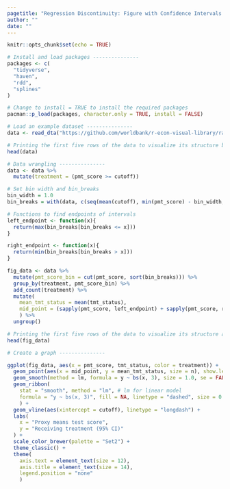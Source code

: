 ```yaml
---
pagetitle: "Regression Discontinuity: Figure with Confidence Intervals and Points"
author: ""
date: ""
---
```


```r
knitr::opts_chunk$set(echo = TRUE)
```

```r
# Install and load packages ---------------
packages <- c(
  "tidyverse",
  "haven",
  "rdd",
  "splines"
)

# Change to install = TRUE to install the required packages
pacman::p_load(packages, character.only = TRUE, install = FALSE)

# Load an example dataset ---------------
data <- read_dta("https://github.com/worldbank/r-econ-visual-library/raw/master/Library/Data/RDD_data.dta")

# Printing the first five rows of the data to visualize its structure before data wrangling
head(data)

# Data wrangling ---------------
data <- data %>%
  mutate(treatment = (pmt_score >= cutoff))

# Set bin width and bin_breaks 
bin_width = 1.0
bin_breaks = with(data, c(seq(mean(cutoff), min(pmt_score) - bin_width, -bin_width), seq(mean(cutoff) + bin_width, max(pmt_score) + bin_width, bin_width)))

# Functions to find endpoints of intervals
left_endpoint <- function(x){
  return(max(bin_breaks[bin_breaks <= x]))
}

right_endpoint <- function(x){
  return(min(bin_breaks[bin_breaks > x]))
}

fig_data <- data %>%
  mutate(pmt_score_bin = cut(pmt_score, sort(bin_breaks))) %>%
  group_by(treatment, pmt_score_bin) %>%
  add_count(treatment) %>%
  mutate(
    mean_tmt_status = mean(tmt_status),
    mid_point = (sapply(pmt_score, left_endpoint) + sapply(pmt_score, right_endpoint)) / 2
    ) %>%
  ungroup()

# Printing the first five rows of the data to visualize its structure after data wrangling
head(fig_data)

# Create a graph ---------------

ggplot(fig_data, aes(x = pmt_score, tmt_status, color = treatment)) +
  geom_point(aes(x = mid_point, y = mean_tmt_status, size = n), show.legend = FALSE) +
  geom_smooth(method = lm, formula = y ~ bs(x, 3), size = 1.0, se = FALSE) +
  geom_ribbon(
    stat = "smooth", method = "lm", # lm for linear model 
    formula = "y ~ bs(x, 3)", fill = NA, linetype = "dashed", size = 0.3
    ) +
  geom_vline(aes(xintercept = cutoff), linetype = "longdash") +
  labs(
    x = "Proxy means test score",
    y = "Receiving treatment (95% CI)"
  ) +
  scale_color_brewer(palette = "Set2") +
  theme_classic() +
  theme(
    axis.text = element_text(size = 12),
    axis.title = element_text(size = 14),
    legend.position = "none"
    )

```


